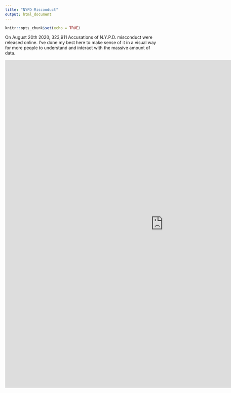 ```yaml
---
title: "NYPD Misconduct"
output: html_document
---
```


```r
knitr::opts_chunk$set(echo = TRUE)
```
On August 20th 2020, 323,911 Accusations of N.Y.P.D. misconduct were released online. I've done my best here to make sense of it in a visual way for more people to understand and interact with the massive amount of data.

<iframe width="1024" height="1060" src="https://app.powerbi.com/view?r=eyJrIjoiY2JkYmU1ZGYtZjQ3ZS00ZGM2LWFiNGUtMmUxYjlhNzU2OGZmIiwidCI6ImUzM2UzZGFmLThkMGQtNDJjYy1hZTgxLTg4NjA2YmZiMGI5NyJ9&pageName=ReportSection" frameborder="0" allowFullScreen="true"></iframe>
